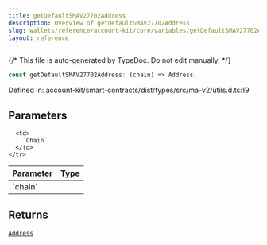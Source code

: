 ```yaml
---
title: getDefaultSMAV27702Address
description: Overview of getDefaultSMAV27702Address
slug: wallets/reference/account-kit/core/variables/getDefaultSMAV27702Address
layout: reference
---
```


{/* This file is auto-generated by TypeDoc. Do not edit manually. */}

```ts
const getDefaultSMAV27702Address: (chain) => Address;
```

Defined in: account-kit/smart-contracts/dist/types/src/ma-v2/utils.d.ts:19

## Parameters

<table>
  <thead>
    <tr>
      <th align="left">Parameter</th>
      <th align="left">Type</th>
    </tr>
  </thead>

  <tbody>
    <tr>
      <td>
        `chain`
      </td>

      <td>
        `Chain`
      </td>
    </tr>

  </tbody>
</table>

## Returns

[`Address`](../../../../aa-sdk/core/src/type-aliases/Address.mdx)

